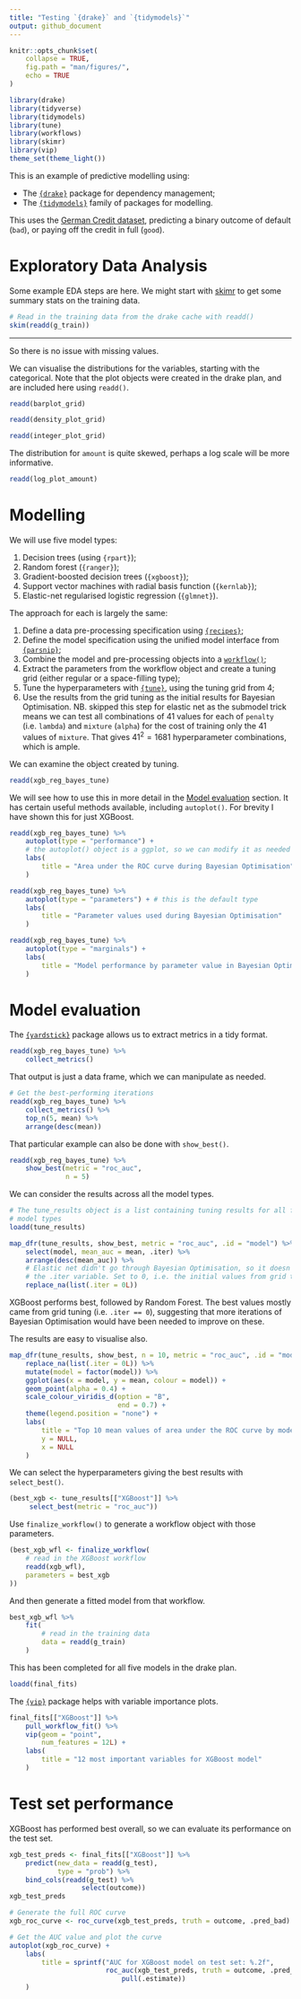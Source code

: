 ```yaml
---
title: "Testing `{drake}` and `{tidymodels}`"
output: github_document
---
```


```r
knitr::opts_chunk$set(
    collapse = TRUE, 
    fig.path = "man/figures/", 
    echo = TRUE
)
```

```r
library(drake)
library(tidyverse)
library(tidymodels)
library(tune)
library(workflows)
library(skimr)
library(vip)
theme_set(theme_light())
```

This is an example of predictive modelling using: 

- The [`{drake}`](https://docs.ropensci.org/drake/) package for dependency management; 
- The [`{tidymodels}`](https://github.com/tidymodels/tidymodels) family of packages for modelling. 

This uses the [German Credit dataset](http://archive.ics.uci.edu/ml/datasets/statlog+(german+credit+data)), predicting a binary outcome of default (`bad`), or paying off the credit in full (`good`). 

# Exploratory Data Analysis

Some example EDA steps are here. We might start with [skimr](https://github.com/ropensci/skimr) to get some summary stats on the training data. 

```r
# Read in the training data from the drake cache with readd()
skim(readd(g_train))
```

--------------------------------------------------------------------------------

So there is no issue with missing values. 

We can visualise the distributions for the variables, starting with the categorical. Note that the plot objects were created in the drake plan, and are included here using `readd()`.

```r
readd(barplot_grid)
```

```r
readd(density_plot_grid)
```

```r
readd(integer_plot_grid)
```

The distribution for `amount` is quite skewed, perhaps a log scale will be more informative. 

```r
readd(log_plot_amount)
```

# Modelling

We will use five model types: 

1. Decision trees (using `{rpart}`); 
2. Random forest (`{ranger}`); 
3. Gradient-boosted decision trees (`{xgboost}`); 
4. Support vector machines with radial basis function (`{kernlab}`); 
5. Elastic-net regularised logistic regression (`{glmnet}`). 

The approach for each is largely the same: 

1. Define a data pre-processing specification using [`{recipes}`](https://tidymodels.github.io/recipes/); 
2. Define the model specification using the unified model interface from [`{parsnip}`](https://tidymodels.github.io/parsnip/); 
3. Combine the model and pre-processing objects into a [`workflow()`](https://tidymodels.github.io/workflows/); 
4. Extract the parameters from the workflow object and create a tuning grid (either regular or a space-filling type); 
5. Tune the hyperparameters with [`{tune}`](https://tidymodels.github.io/tune/), using the tuning grid from 4; 
6. Use the results from the grid tuning as the initial results for Bayesian Optimisation. NB. skipped this step for elastic net as the submodel trick means we can test all combinations of 41 values for each of `penalty` (i.e. `lambda`) and `mixture` (`alpha`) for the cost of training only the 41 values of `mixture`. That gives $41^2 = 1681$ hyperparameter combinations, which is ample. 

We can examine the object created by tuning. 

```r
readd(xgb_reg_bayes_tune)
```

We will see how to use this in more detail in the [Model evaluation](#model-evaluation) section. It has certain useful methods available, including `autoplot()`. For brevity I have shown this for just XGBoost. 

```r
readd(xgb_reg_bayes_tune) %>% 
    autoplot(type = "performance") + 
    # the autoplot() object is a ggplot, so we can modify it as needed
    labs(
        title = "Area under the ROC curve during Bayesian Optimisation"
    )
```

```r
readd(xgb_reg_bayes_tune) %>% 
    autoplot(type = "parameters") + # this is the default type
    labs(
        title = "Parameter values used during Bayesian Optimisation"
    )
```

```r
readd(xgb_reg_bayes_tune) %>% 
    autoplot(type = "marginals") + 
    labs(
        title = "Model performance by parameter value in Bayesian Optimisation"
    )
```

# Model evaluation

The [`{yardstick}`](https://tidymodels.github.io/yardstick/) package allows us to extract metrics in a tidy format. 
```r
readd(xgb_reg_bayes_tune) %>% 
    collect_metrics()
```

That output is just a data frame, which we can manipulate as needed. 

```r
# Get the best-performing iterations
readd(xgb_reg_bayes_tune) %>% 
    collect_metrics() %>% 
    top_n(5, mean) %>% 
    arrange(desc(mean))
```

That particular example can also be done with `show_best()`. 

```r
readd(xgb_reg_bayes_tune) %>% 
    show_best(metric = "roc_auc", 
              n = 5)
```

We can consider the results across all the model types. 

```r
# The tune_results object is a list containing tuning results for all five 
# model types
loadd(tune_results)
```


```r
map_dfr(tune_results, show_best, metric = "roc_auc", .id = "model") %>% 
    select(model, mean_auc = mean, .iter) %>% 
    arrange(desc(mean_auc)) %>% 
    # Elastic net didn't go through Bayesian Optimisation, so it doesn't have 
    # the .iter variable. Set to 0, i.e. the initial values from grid tuning
    replace_na(list(.iter = 0L))
```

XGBoost performs best, followed by Random Forest. The best values mostly came from grid tuning (i.e. `.iter == 0`), suggesting that more iterations of Bayesian Optimisation would have been needed to improve on these. 

The results are easy to visualise also.

```r
map_dfr(tune_results, show_best, n = 10, metric = "roc_auc", .id = "model") %>% 
    replace_na(list(.iter = 0L)) %>% 
    mutate(model = factor(model)) %>% 
    ggplot(aes(x = model, y = mean, colour = model)) + 
    geom_point(alpha = 0.4) + 
    scale_colour_viridis_d(option = "B", 
                           end = 0.7) + 
    theme(legend.position = "none") + 
    labs(
        title = "Top 10 mean values of area under the ROC curve by model type", 
        y = NULL, 
        x = NULL
    )
```
We can select the hyperparameters giving the best results with `select_best()`. 

```r
(best_xgb <- tune_results[["XGBoost"]] %>% 
     select_best(metric = "roc_auc"))
```

Use `finalize_workflow()` to generate a workflow object with those parameters. 

```r
(best_xgb_wfl <- finalize_workflow(
    # read in the XGBoost workflow
    readd(xgb_wfl), 
    parameters = best_xgb
))
```
And then generate a fitted model from that workflow. 

```r
best_xgb_wfl %>% 
    fit(
        # read in the training data
        data = readd(g_train)
    )
```
This has been completed for all five models in the drake plan. 

```r
loadd(final_fits)
```

The [`{vip}`](https://koalaverse.github.io/vip/index.html) package helps with variable importance plots. 

```r
final_fits[["XGBoost"]] %>% 
    pull_workflow_fit() %>% 
    vip(geom = "point", 
        num_features = 12L) + 
    labs(
        title = "12 most important variables for XGBoost model"
    )
```

# Test set performance

XGBoost has performed best overall, so we can evaluate its performance on the test set.

```r
xgb_test_preds <- final_fits[["XGBoost"]] %>% 
    predict(new_data = readd(g_test), 
            type = "prob") %>% 
    bind_cols(readd(g_test) %>% 
                  select(outcome))
xgb_test_preds

# Generate the full ROC curve
xgb_roc_curve <- roc_curve(xgb_test_preds, truth = outcome, .pred_bad)

# Get the AUC value and plot the curve
autoplot(xgb_roc_curve) + 
    labs(
        title = sprintf("AUC for XGBoost model on test set: %.2f", 
                        roc_auc(xgb_test_preds, truth = outcome, .pred_bad) %>% 
                            pull(.estimate))
    )
```

